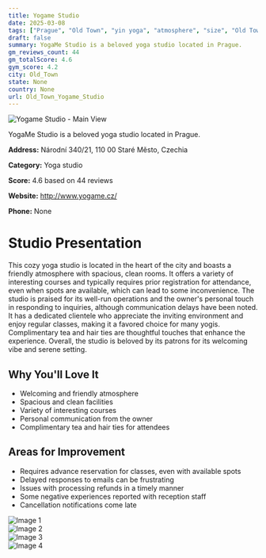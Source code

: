 ```yaml
---
title: Yogame Studio
date: 2025-03-08
tags: ["Prague", "Old Town", "yin yoga", "atmosphere", "size", "Old Town"]  
draft: false
summary: YogaMe Studio is a beloved yoga studio located in Prague.
gm_reviews_count: 44
gm_totalScore: 4.6
gym_score: 4.2
city: Old_Town
state: None
country: None
url: Old_Town_Yogame_Studio
---
```


<div className="aspect-[16/9] relative my-8">
  <img 
    src="https://lh5.googleusercontent.com/p/AF1QipPdD8ws6-ySnrbeBksA1QdBFvWVrjLLK8wVhFho=w1920-h1080-k-no"
    alt="Yogame Studio - Main View"
    className="object-cover absolute inset-0 w-full h-full rounded-lg"
  />
</div>

YogaMe Studio is a beloved yoga studio located in Prague.

**Address:** Národní 340/21, 110 00 Staré Město, Czechia

**Category:** Yoga studio

**Score:** 4.6 based on 44 reviews

**Website:** http://www.yogame.cz/

**Phone:** None

# Studio Presentation

This cozy yoga studio is located in the heart of the city and boasts a friendly atmosphere with spacious, clean rooms. It offers a variety of interesting courses and typically requires prior registration for attendance, even when spots are available, which can lead to some inconvenience. The studio is praised for its well-run operations and the owner's personal touch in responding to inquiries, although communication delays have been noted. It has a dedicated clientele who appreciate the inviting environment and enjoy regular classes, making it a favored choice for many yogis. Complimentary tea and hair ties are thoughtful touches that enhance the experience. Overall, the studio is beloved by its patrons for its welcoming vibe and serene setting.

## Why You'll Love It

- Welcoming and friendly atmosphere
- Spacious and clean facilities
- Variety of interesting courses
- Personal communication from the owner
- Complimentary tea and hair ties for attendees

## Areas for Improvement

- Requires advance reservation for classes, even with available spots
- Delayed responses to emails can be frustrating
- Issues with processing refunds in a timely manner
- Some negative experiences reported with reception staff
- Cancellation notifications come late

<div className="grid grid-cols-1 xl:grid-cols-2 gap-4 my-8">
<div className="aspect-[4/3] relative"><img src="https://lh5.googleusercontent.com/p/AF1QipMEEy934ZeTVK9UayhZvxZZNDhjvi5u6PbMR1wy=w1920-h1080-k-no" alt="Image 1" className="object-cover absolute inset-0 w-full h-full rounded-lg" /></div>
<div className="aspect-[4/3] relative"><img src="https://lh5.googleusercontent.com/p/AF1QipM36NuW-rGrZJBSo9k9xnC2gfwO6yxwnri3vf5g=w1920-h1080-k-no" alt="Image 2" className="object-cover absolute inset-0 w-full h-full rounded-lg" /></div>
<div className="aspect-[4/3] relative"><img src="https://lh5.googleusercontent.com/p/AF1QipMGulZt0VqCmyw-089iPD7dQn2wjL1g-GuxA3Hf=w1920-h1080-k-no" alt="Image 3" className="object-cover absolute inset-0 w-full h-full rounded-lg" /></div>
<div className="aspect-[4/3] relative"><img src="https://lh5.googleusercontent.com/p/AF1QipM_fIRviI-33mB4-0IZvMhREoGNLn7Y7eURqhKg=w1920-h1080-k-no" alt="Image 4" className="object-cover absolute inset-0 w-full h-full rounded-lg" /></div>
</div>